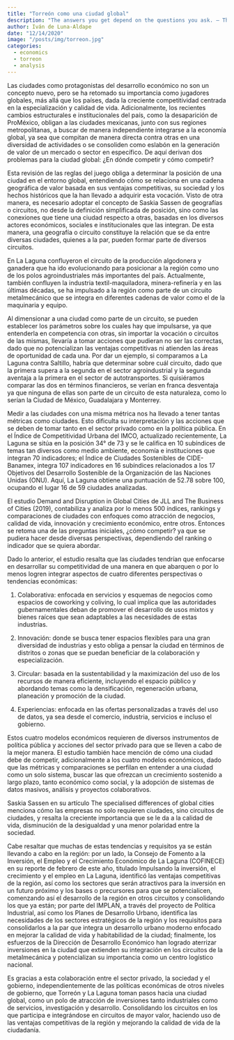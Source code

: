 ```yaml
---
title: "Torreón como una ciudad global"
description: "The answers you get depend on the questions you ask. – Thomas S. Kuhn"
author: Iván de Luna-Aldape
date: "12/14/2020"
image: "/posts/img/torreon.jpg"
categories: 
  - economics
  - torreon
  - analysis 
---
```


Las ciudades como protagonistas del desarrollo económico no son un concepto nuevo, pero se ha retomado su importancia como jugadores globales, más allá que los países, dada la creciente competitividad centrada en la especialización y calidad de vida. Adicionalmente, los recientes cambios estructurales e institucionales del país, como la desaparición de ProMéxico, obligan a las ciudades mexicanas, junto con sus regiones metropolitanas, a buscar de manera independiente integrarse a la economía global, ya sea que compitan de manera directa contra otras en una diversidad de actividades o se consoliden como eslabón en la generación de valor de un mercado o sector en específico. De aquí derivan dos problemas para la ciudad global: ¿En dónde competir y cómo competir?

Esta revisión de las reglas del juego obliga a determinar la posición de una ciudad en el entorno global, entendiendo cómo se relaciona en una cadena geográfica de valor basada en sus ventajas competitivas, su sociedad y los hechos históricos que la han llevado a adquirir esta vocación. Visto de otra manera, es necesario adoptar el concepto de Saskia Sassen de geografías o circuitos, no desde la definición simplificada de posición, sino como las conexiones que tiene una ciudad respecto a otras, basadas en los diversos actores económicos, sociales e institucionales que las integran. De esta manera, una geografía o circuito constituye la relación que se da entre diversas ciudades, quienes a la par, pueden formar parte de diversos circuitos.

En La Laguna confluyeron el circuito de la producción algodonera y ganadera que ha ido evolucionando para posicionar a la región como uno de los polos agroindustriales más importantes del país. Actualmente, también confluyen la industria textil-maquiladora, minera-refinería y en las últimas décadas, se ha impulsado a la región como parte de un circuito metalmecánico que se integra en diferentes cadenas de valor como el de la maquinaria y equipo.

Al dimensionar a una ciudad como parte de un circuito, se pueden establecer los parámetros sobre los cuales hay que impulsarse, ya que entenderla en competencia con otras, sin importar la vocación o circuitos de las mismas, llevaría a tomar acciones que pudieran no ser las correctas, dado que no potencializan las ventajas competitivas ni atienden las áreas de oportunidad de cada una. Por dar un ejemplo, si comparamos a La Laguna contra Saltillo, habría que determinar sobre cuál circuito, dado que la primera supera a la segunda en el sector agroindustrial y la segunda aventaja a la primera en el sector de autotransportes. Si quisiéramos comparar las dos en términos financieros, se verían en franca desventaja ya que ninguna de ellas son parte de un circuito de esta naturaleza, como lo serían la Ciudad de México, Guadalajara y Monterrey.

Medir a las ciudades con una misma métrica nos ha llevado a tener tantas métricas como ciudades. Esto dificulta su interpretación y las acciones que se deben de tomar tanto en el sector privado como en la política pública. En el Índice de Competitividad Urbana del IMCO, actualizado recientemente, La Laguna se sitúa en la posición 34° de 73 y se le califica en 10 subíndices de temas tan diversos como medio ambiente, economía e instituciones que integran 70 indicadores; el Índice de Ciudades Sostenibles de CIDE-Banamex, integra 107 indicadores en 16 subíndices relacionados a los 17 Objetivos del Desarrollo Sostenible de la Organización de las Naciones Unidas (ONU). Aquí, La Laguna obtiene una puntuación de 52.78 sobre 100, ocupando el lugar 16 de 59 ciudades analizadas.

El estudio Demand and Disruption in Global Cities de JLL and The Business of Cities (2019), contabiliza y analiza por lo menos 500 índices, rankings y comparaciones de ciudades con enfoques como atracción de negocios, calidad de vida, innovación y crecimiento económico, entre otros. Entonces se retoma una de las preguntas iniciales, ¿cómo competir? ya que se pudiera hacer desde diversas perspectivas, dependiendo del ranking o indicador que se quiera abordar.

Dado lo anterior, el estudio resalta que las ciudades tendrían que enfocarse en desarrollar su competitividad de una manera en que abarquen o por lo menos logren integrar aspectos de cuatro diferentes perspectivas o tendencias económicas:

1. Colaborativa: enfocada en servicios y esquemas de negocios como espacios de coworking y coliving, lo cual implica que las autoridades gubernamentales deban de promover el desarrollo de usos mixtos y bienes raíces que sean adaptables a las necesidades de estas industrias.

2. Innovación: donde se busca tener espacios flexibles para una gran diversidad de industrias y esto obliga a pensar la ciudad en términos de distritos o zonas que se puedan beneficiar de la colaboración y especialización.

3. Circular: basada en la sustentabilidad y la maximización del uso de los recursos de manera eficiente, incluyendo el espacio público y abordando temas como la densificación, regeneración urbana, planeación y promoción de la ciudad.

4. Experiencias: enfocada en las ofertas personalizadas a través del uso de datos, ya sea desde el comercio, industria, servicios e incluso el gobierno.

Estos cuatro modelos económicos requieren de diversos instrumentos de política pública y acciones del sector privado para que se lleven a cabo de la mejor manera. El estudio también hace mención de cómo una ciudad debe de competir, adicionalmente a los cuatro modelos económicos, dado que las métricas y comparaciones se perfilan en entender a una ciudad como un solo sistema, buscar las que ofrezcan un crecimiento sostenido a largo plazo, tanto económico como social, y la adopción de sistemas de datos masivos, análisis y proyectos colaborativos.

Saskia Sassen en su artículo The specialised differences of global cities menciona cómo las empresas no solo requieren ciudades, sino circuitos de ciudades, y resalta la creciente importancia que se le da a la calidad de vida, disminución de la desigualdad y una menor polaridad entre la sociedad.

Cabe resaltar que muchas de estas tendencias y requisitos ya se están llevando a cabo en la región: por un lado, la Consejo de Fomento a la Inversión, el Empleo y el Crecimiento Económico de La Laguna (COFINECE) en su reporte de febrero de este año, titulado Impulsando la inversión, el crecimiento y el empleo en La Laguna, identificó las ventajas competitivas de la región, así como los sectores que serán atractivos para la inversión en un futuro próximo y los bases o precursores para que se potencialicen, comenzando así el desarrollo de la región en otros circuitos y consolidando los que ya están; por parte del IMPLAN, a través del proyecto de Política Industrial, así como los Planes de Desarrollo Urbano, identifica las necesidades de los sectores estratégicos de la región y los requisitos para consolidarlos a la par que integra un desarrollo urbano moderno enfocado en mejorar la calidad de vida y habitabilidad de la ciudad; finalmente, los esfuerzos de la Dirección de Desarrollo Económico han logrado aterrizar inversiones en la ciudad que extienden su integración en los circuitos de la metalmecánica y potencializan su importancia como un centro logístico nacional.

Es gracias a esta colaboración entre el sector privado, la sociedad y el gobierno, independientemente de las políticas económicas de otros niveles de gobierno, que Torreón y La Laguna toman pasos hacia una ciudad global, como un polo de atracción de inversiones tanto industriales como de servicios, investigación y desarrollo. Consolidando los circuitos en los que participa e integrándose en circuitos de mayor valor, haciendo uso de las ventajas competitivas de la región y mejorando la calidad de vida de la ciudadanía.